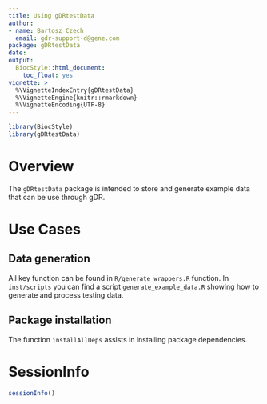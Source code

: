 ```yaml
---
title: Using gDRtestData
author:
- name: Bartosz Czech
  email: gdr-support-d@gene.com
package: gDRtestData
date: 
output:
  BiocStyle::html_document:
    toc_float: yes
vignette: >
  %\VignetteIndexEntry{gDRtestData}
  %\VignetteEngine{knitr::rmarkdown}
  %\VignetteEncoding{UTF-8}
---
```


```r
library(BiocStyle)
library(gDRtestData)
```

# Overview

The `gDRtestData` package is intended to store and generate example data that can be use through gDR.

# Use Cases

## Data generation
All key function can be found in `R/generate_wrappers.R` function. In `inst/scripts` you can find a script `generate_example_data.R` showing how to generate and process testing data.


## Package installation
The function `installAllDeps` assists in installing package dependencies.  

# SessionInfo {-}

```r
sessionInfo()
```